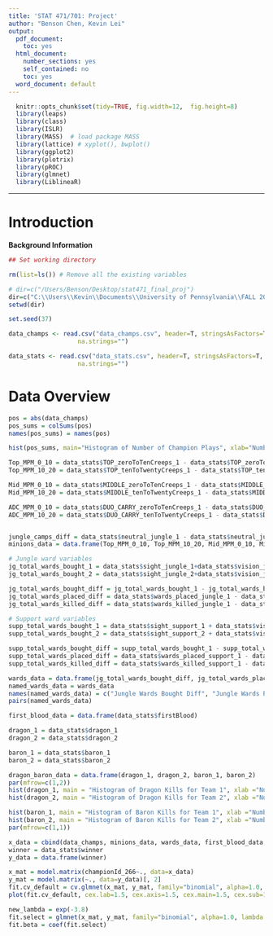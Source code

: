 ```yaml
---
title: 'STAT 471/701: Project'
author: "Benson Chen, Kevin Lei"
output:
  pdf_document:
    toc: yes
  html_document:
    number_sections: yes
    self_contained: no
    toc: yes
  word_document: default
---
```

```r
  knitr::opts_chunk$set(tidy=TRUE, fig.width=12,  fig.height=8)
  library(leaps)
  library(class)
  library(ISLR)
  library(MASS)  # load package MASS
  library(lattice) # xyplot(), bwplot()
  library(ggplot2)
  library(plotrix)
  library(pROC)
  library(glmnet)
  library(LiblineaR)
```

_________________________________________________________________________
# Introduction
**Background Information**


```r
## Set working directory

rm(list=ls()) # Remove all the existing variables

# dir=c("/Users/Benson/Desktop/stat471_final_proj")
dir=c("C:\\Users\\Kevin\\Documents\\University of Pennsylvania\\FALL 2015\\STAT 471\\Final Project\\code")
setwd(dir)

set.seed(37)

data_champs <- read.csv("data_champs.csv", header=T, stringsAsFactors=T, as.is=T, 
                   na.strings="")

data_stats <- read.csv("data_stats.csv", header=T, stringsAsFactors=T, as.is=T, 
                   na.strings="")
```

# Data Overview

```r

pos = abs(data_champs)
pos_sums = colSums(pos)
names(pos_sums) = names(pos)

hist(pos_sums, main="Histogram of Number of Champion Plays", xlab="Number of Champion Plays", ylab="Frequency", breaks=20, cex.lab=1.5, cex.axis=1.5, cex.main=1.5, cex.sub=1.5)

```


```r
Top_MPM_0_10 = data_stats$TOP_zeroToTenCreeps_1 - data_stats$TOP_zeroToTenCreeps_2
Top_MPM_10_20 = data_stats$TOP_tenToTwentyCreeps_1 - data_stats$TOP_tenToTwentyCreeps_2

Mid_MPM_0_10 = data_stats$MIDDLE_zeroToTenCreeps_1 - data_stats$MIDDLE_zeroToTenCreeps_2
Mid_MPM_10_20 = data_stats$MIDDLE_tenToTwentyCreeps_1 - data_stats$MIDDLE_tenToTwentyCreeps_2

ADC_MPM_0_10 = data_stats$DUO_CARRY_zeroToTenCreeps_1 - data_stats$DUO_CARRY_zeroToTenCreeps_2
ADC_MPM_10_20 = data_stats$DUO_CARRY_tenToTwentyCreeps_1 - data_stats$DUO_CARRY_tenToTwentyCreeps_2


jungle_camps_diff = data_stats$neutral_jungle_1 - data_stats$neutral_jungle_2
minions_data = data.frame(Top_MPM_0_10, Top_MPM_10_20, Mid_MPM_0_10, Mid_MPM_10_20, ADC_MPM_0_10, ADC_MPM_10_20, jungle_camps_diff)
```


```r
# Jungle ward variables
jg_total_wards_bought_1 = data_stats$sight_jungle_1+data_stats$vision_jungle_1
jg_total_wards_bought_2 = data_stats$sight_jungle_2+data_stats$vision_jungle_2

jg_total_wards_bought_diff = jg_total_wards_bought_1 - jg_total_wards_bought_2
jg_total_wards_placed_diff = data_stats$wards_placed_jungle_1 - data_stats$wards_placed_jungle_2
jg_total_wards_killed_diff = data_stats$wards_killed_jungle_1 - data_stats$wards_killed_jungle_2

# Support ward variables
supp_total_wards_bought_1 = data_stats$sight_support_1 + data_stats$vision_support_1
supp_total_wards_bought_2 = data_stats$sight_support_2 + data_stats$vision_support_2

supp_total_wards_bought_diff = supp_total_wards_bought_1 - supp_total_wards_bought_2
supp_total_wards_placed_diff = data_stats$wards_placed_support_1 - data_stats$wards_placed_support_2
supp_total_wards_killed_diff = data_stats$wards_killed_support_1 - data_stats$wards_killed_support_2

wards_data = data.frame(jg_total_wards_bought_diff, jg_total_wards_placed_diff, jg_total_wards_killed_diff, supp_total_wards_bought_diff, supp_total_wards_placed_diff, supp_total_wards_killed_diff)
named_wards_data = wards_data
names(named_wards_data) = c("Jungle Wards Bought Diff", "Jungle Wards Placed Diff", "Jungle Wards Killed Diff", "Support Wards Bought Diff", "Support Wards Placed Diff", "Support Wards Killed Diff")
pairs(named_wards_data)
```

```r
first_blood_data = data.frame(data_stats$firstBlood)
```

```r
dragon_1 = data_stats$dragon_1
dragon_2 = data_stats$dragon_2

baron_1 = data_stats$baron_1
baron_2 = data_stats$baron_2

dragon_baron_data = data.frame(dragon_1, dragon_2, baron_1, baron_2)
par(mfrow=c(1,2))
hist(dragon_1, main = "Histogram of Dragon Kills for Team 1", xlab ="Number of Dragon Kills", cex.lab=1.5, cex.axis=1.5, cex.main=1.5, cex.sub=1.5)
hist(dragon_2, main = "Histogram of Dragon Kills for Team 2", xlab ="Number of Dragon Kills", cex.lab=1.5, cex.axis=1.5, cex.main=1.5, cex.sub=1.5)

hist(baron_1, main = "Histogram of Baron Kills for Team 1", xlab ="Number of Baron Kills", cex.lab=1.5, cex.axis=1.5, cex.main=1.5, cex.sub=1.5)
hist(baron_2, main = "Histogram of Baron Kills for Team 2", xlab ="Number of Baron Kills", cex.lab=1.5, cex.axis=1.5, cex.main=1.5, cex.sub=1.5)
par(mfrow=c(1,1))
```

```r
x_data = cbind(data_champs, minions_data, wards_data, first_blood_data, dragon_baron_data)
winner = data_stats$winner
y_data = data.frame(winner)
```

```r
x_mat = model.matrix(championId_266~., data=x_data)
y_mat = model.matrix(~., data=y_data)[, 2]
fit.cv_default = cv.glmnet(x_mat, y_mat, family="binomial", alpha=1.0, nfolds=10, type.measure="class") 
plot(fit.cv_default, cex.lab=1.5, cex.axis=1.5, cex.main=1.5, cex.sub=1.5)

new_lambda = exp(-3.8)
fit.select = glmnet(x_mat, y_mat, family="binomial", alpha=1.0, lambda = new_lambda)
fit.beta = coef(fit.select)
```




